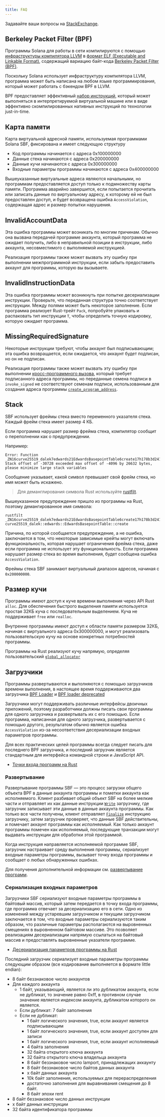 ```yaml
---
title: FAQ
---
```


Задавайте ваши вопросы на
[StackExchange](https://solana.stackexchange.com/questions/ask).

## Berkeley Packet Filter (BPF)

Программы Solana для работы в сети компилируются с помощью
[инфраструктуры компилятора LLVM](https://llvm.org/) в
[формат ELF (Executable and Linkable Format)](https://en.wikipedia.org/wiki/Executable_and_Linkable_Format),
содержащий вариацию байт-кода
[Berkeley Packet Filter (BPF)](https://en.wikipedia.org/wiki/Berkeley_Packet_Filter).

Поскольку Solana использует инфраструктуру компилятора LLVM, программа может
быть написана на любом языке программирования, который может работать с бэкендом
BPF в LLVM.

BPF предоставляет эффективный
[набор инструкций](https://github.com/iovisor/bpf-docs/blob/master/eBPF.md),
который может выполняться в интерпретируемой виртуальной машине или в виде
эффективно скомпилированных нативных инструкций по технологии just-in-time.

## Карта памяти

Карта виртуальной адресной памяти, используемая программами Solana SBF,
фиксирована и имеет следующую структуру

- Код программы начинается с адреса 0x100000000
- Данные стека начинаются с адреса 0x200000000
- Данные кучи начинаются с адреса 0x300000000
- Входные параметры программы начинаются с адреса 0x400000000

Вышеуказанные виртуальные адреса являются начальными, но программам
предоставляется доступ только к подмножеству карты памяти. Программа аварийно
завершится, если попытается прочитать или записать данные по виртуальному
адресу, к которому ей не был предоставлен доступ, и будет возвращена ошибка
`AccessViolation`, содержащая адрес и размер попытки нарушения.

## InvalidAccountData

Эта ошибка программы может возникать по многим причинам. Обычно она вызвана
передачей программе аккаунта, который программа не ожидает получить, либо в
неправильной позиции в инструкции, либо аккаунта, несовместимого с выполняемой
инструкцией.

Реализация программы также может вызвать эту ошибку при выполнении
межпрограммной инструкции, если забыть предоставить аккаунт для программы,
которую вы вызываете.

## InvalidInstructionData

Эта ошибка программы может возникнуть при попытке десериализации инструкции.
Проверьте, что переданная структура точно соответствует инструкции. Между полями
может быть некоторое заполнение. Если программа реализует Rust-трейт `Pack`,
попробуйте упаковать и распаковать тип инструкции `T`, чтобы определить точную
кодировку, которую ожидает программа.

## MissingRequiredSignature

Некоторые инструкции требуют, чтобы аккаунт был подписывающим; эта ошибка
возвращается, если ожидается, что аккаунт будет подписан, но он не подписан.

Реализация программы также может вызвать эту ошибку при выполнении
[кросс-программного вызова](/docs/core/cpi), который требует подписанного адреса
программы, но переданные семена подписи в `invoke_signed` не соответствуют
семенам подписи, использованным для создания адреса программы
[`create_program_address`](/docs/core/pda#createprogramaddress).

## Stack

SBF использует фреймы стека вместо переменного указателя стека. Каждый фрейм
стека имеет размер 4 КБ.

Если программа нарушает размер фрейма стека, компилятор сообщит о переполнении
как о предупреждении.

Например:

```text
Error: Function _ZN16curve25519_dalek7edwards21EdwardsBasepointTable6create17h178b3d2411f7f082E Stack offset of -30728 exceeded max offset of -4096 by 26632 bytes, please minimize large stack variables
```

Сообщение указывает, какой символ превышает свой фрейм стека, но имя может быть
искажено.

> Для деманглирования символа Rust используйте
> [rustfilt](https://github.com/luser/rustfilt).

Вышеуказанное предупреждение пришло из программы на Rust, поэтому
демангированное имя символа:

```shell
rustfilt _ZN16curve25519_dalek7edwards21EdwardsBasepointTable6create17h178b3d2411f7f082E
curve25519_dalek::edwards::EdwardsBasepointTable::create
```

Причина, по которой сообщается предупреждение, а не ошибка, заключается в том,
что некоторые зависимые крейты могут включать функциональность, которая нарушает
ограничения фрейма стека, даже если программа не использует эту
функциональность. Если программа нарушает размер стека во время выполнения,
будет сообщена ошибка `AccessViolation`.

Фреймы стека SBF занимают виртуальный диапазон адресов, начиная с `0x200000000`.

## Размер кучи

Программы имеют доступ к куче времени выполнения через API Rust `alloc`. Для
обеспечения быстрого выделения памяти используется простая 32КБ куча с
последовательным выделением. Куча не поддерживает `free` или `realloc`.

Внутренне программы имеют доступ к области памяти размером 32КБ, начиная с
виртуального адреса 0x300000000, и могут реализовать пользовательскую кучу на
основе конкретных потребностей программы.

Программы на Rust реализуют кучу напрямую, определяя пользовательский
[`global_allocator`](https://github.com/solana-labs/solana/blob/d9b0fc0e3eec67dfe4a97d9298b15969b2804fab/sdk/program/src/entrypoint.rs#L72)

## Загрузчики

Программы развертываются и выполняются с помощью загрузчиков времени выполнения,
в настоящее время поддерживаются два загрузчика
[BPF Loader](https://github.com/solana-labs/solana/blob/7ddf10e602d2ed87a9e3737aa8c32f1db9f909d8/sdk/program/src/bpf_loader.rs#L17)
и
[BPF loader deprecated](https://github.com/solana-labs/solana/blob/7ddf10e602d2ed87a9e3737aa8c32f1db9f909d8/sdk/program/src/bpf_loader_deprecated.rs#L14)

Загрузчики могут поддерживать различные интерфейсы двоичных приложений, поэтому
разработчики должны писать свои программы для одного загрузчика и развертывать
их с его помощью. Если программа, написанная для одного загрузчика,
развертывается с помощью другого, результатом обычно является ошибка
`AccessViolation` из-за несоответствия десериализации входных параметров
программы.

Для всех практических целей программы всегда следует писать для последнего BPF
загрузчика, и последний загрузчик является стандартным для интерфейса командной
строки и JavaScript API.

- [Точки входа программ на Rust](/docs/programs/lang-rust#program-entrypoint)

### Развертывание

Развертывание программы SBF — это процесс загрузки общего объекта BPF в данные
аккаунта программы и пометки аккаунта как исполняемого. Клиент разбивает общий
объект SBF на более мелкие части и отправляет их как данные инструкции
[`Write`](https://github.com/solana-labs/solana/blob/bc7133d7526a041d1aaee807b80922baa89b6f90/sdk/program/src/loader_instruction.rs#L13)
загрузчику, где загрузчик записывает эти данные в данные аккаунта программы. Как
только все части получены, клиент отправляет
[`Finalize`](https://github.com/solana-labs/solana/blob/bc7133d7526a041d1aaee807b80922baa89b6f90/sdk/program/src/loader_instruction.rs#L30)
инструкцию загрузчику, затем загрузчик проверяет, что данные SBF действительны,
и помечает аккаунт программы как _исполняемый_. Как только аккаунт программы
помечен как исполняемый, последующие транзакции могут выдавать инструкции для
обработки этой программой.

Когда инструкция направляется исполняемой программе SBF, загрузчик настраивает
среду выполнения программы, сериализует входные параметры программы, вызывает
точку входа программы и сообщает о любых обнаруженных ошибках.

Для получения дополнительной информации см.
[развертывание программ](/docs/programs/deploying).

### Сериализация входных параметров

Загрузчики SBF сериализуют входные параметры программы в байтовый массив,
который затем передается в точку входа программы, где программа отвечает за
десериализацию его в сети. Одно из изменений между устаревшим загрузчиком и
текущим загрузчиком заключается в том, что входные параметры сериализуются таким
образом, что различные параметры располагаются на выровненных смещениях в
выровненном байтовом массиве. Это позволяет реализациям десериализации напрямую
ссылаться на байтовый массив и предоставлять выровненные указатели программе.

- [Десериализация параметров программы на Rust](/docs/programs/lang-rust#parameter-deserialization)

Последний загрузчик сериализует входные параметры программы следующим образом
(все кодирование выполняется в формате little endian):

- 8 байт беззнаковое число аккаунтов
- Для каждого аккаунта
  - 1 байт, указывающий, является ли это дубликатом аккаунта, если не дубликат,
    то значение равно 0xff, в противном случае значение является индексом
    аккаунта, дубликатом которого он является.
  - Если дубликат: 7 байт заполнения
  - Если не дубликат:
    - 1 байт логического значения, true, если аккаунт является подписывающим
    - 1 байт логического значения, true, если аккаунт доступен для записи
    - 1 байт логического значения, true, если аккаунт исполняемый
    - 4 байта заполнения
    - 32 байта открытого ключа аккаунта
    - 32 байта открытого ключа владельца аккаунта
    - 8 байт беззнаковое число lamport, принадлежащих аккаунту
    - 8 байт беззнаковое число байтов данных аккаунта
    - x байт данных аккаунта
    - 10k байт заполнения, используемых для перераспределения
    - достаточно заполнения для выравнивания смещения до 8 байт.
    - 8 байт эпохи rent
- 8 байт беззнаковое число данных инструкции
- x байт данных инструкции
- 32 байта идентификатора программы
